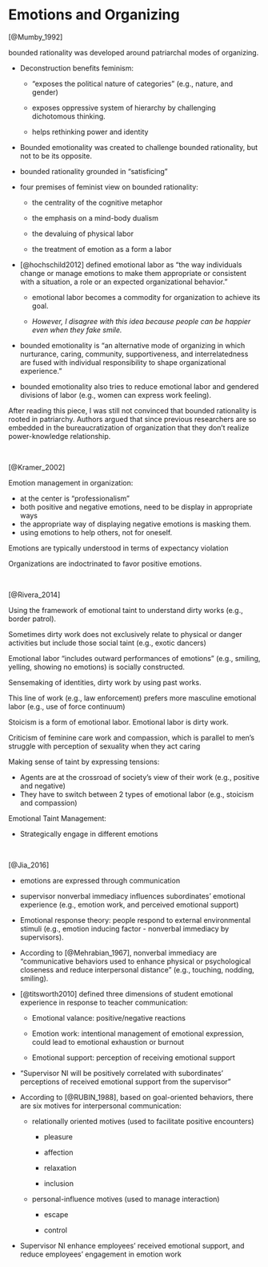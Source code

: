# Emotions and Organizing

[@Mumby_1992]

bounded rationality was developed around patriarchal modes of organizing.

-   Deconstruction benefits feminism:

    -   "exposes the political nature of categories" (e.g., nature, and gender)

    -   exposes oppressive system of hierarchy by challenging dichotomous thinking.

    -   helps rethinking power and identity

-   Bounded emotionality was created to challenge bounded rationality, but not to be its opposite.

-   bounded rationality grounded in "satisficing"

-   four premises of feminist view on bounded rationality:

    -   the centrality of the cognitive metaphor

    -   the emphasis on a mind-body dualism

    -   the devaluing of physical labor

    -   the treatment of emotion as a form a labor

-   [@hochschild2012] defined emotional labor as "the way individuals change or manage emotions to make them appropriate
    or consistent with a situation, a role or an expected organizational behavior."

    -   emotional labor becomes a commodity for organization to achieve its goal.

    -   *However, I disagree with this idea because people can be happier even when they fake smile.*

-   bounded emotionality is "an alternative mode of organizing in which nurturance, caring, community, supportiveness,
    and interrelatedness are fused with individual responsibility to shape organizational experience."

-   bounded emotionality also tries to reduce emotional labor and gendered divisions of labor (e.g., women can express
    work feeling).

After reading this piece, I was still not convinced that bounded rationality is rooted in patriarchy. Authors argued
that since previous researchers are so embedded in the bureaucratization of organization that they don't realize
power-knowledge relationship.

<br>

[@Kramer_2002]

Emotion management in organization:

-   at the center is "professionalism"
-   both positive and negative emotions, need to be display in appropriate ways
-   the appropriate way of displaying negative emotions is masking them.
-   using emotions to help others, not for oneself.

Emotions are typically understood in terms of expectancy violation

Organizations are indoctrinated to favor positive emotions.

<br>

[@Rivera_2014]

Using the framework of emotional taint to understand dirty works (e.g., border patrol).

Sometimes dirty work does not exclusively relate to physical or danger activities but include those social taint (e.g.,
exotic dancers)

Emotional labor "includes outward performances of emotions" (e.g., smiling, yelling, showing no emotions) is socially
constructed.

Sensemaking of identities, dirty work by using past works.

This line of work (e.g., law enforcement) prefers more masculine emotional labor (e.g., use of force continuum)

Stoicism is a form of emotional labor. Emotional labor is dirty work.

Criticism of feminine care work and compassion, which is parallel to men's struggle with perception of sexuality when
they act caring

Making sense of taint by expressing tensions:

-   Agents are at the crossroad of society's view of their work (e.g., positive and negative)
-   They have to switch between 2 types of emotional labor (e.g., stoicism and compassion)

Emotional Taint Management:

-   Strategically engage in different emotions

<br>

[@Jia_2016]

-   emotions are expressed through communication

-   supervisor nonverbal immediacy influences subordinates' emotional experience (e.g., emotion work, and perceived
    emotional support)

-   Emotional response theory: people respond to external environmental stimuli (e.g., emotion inducing factor -
    nonverbal immediacy by supervisors).

-   According to [@Mehrabian_1967], nonverbal immediacy are "communicative behaviors used to enhance physical or
    psychological closeness and reduce interpersonal distance" (e.g., touching, nodding, smiling).

-   [@titsworth2010] defined three dimensions of student emotional experience in response to teacher communication:

    -   Emotional valance: positive/negative reactions

    -   Emotion work: intentional management of emotional expression, could lead to emotional exhaustion or burnout

    -   Emotional support: perception of receiving emotional support

-   "Supervisor NI will be positively correlated with subordinates' perceptions of received emotional support from the
    supervisor"

-   According to [@RUBIN_1988], based on goal-oriented behaviors, there are six motives for interpersonal communication:

    -   relationally oriented motives (used to facilitate positive encounters)

        -   pleasure

        -   affection

        -   relaxation

        -   inclusion

    -   personal-influence motives (used to manage interaction)

        -   escape

        -   control

-   Supervisor NI enhance employees' received emotional support, and reduce employees' engagement in emotion work
